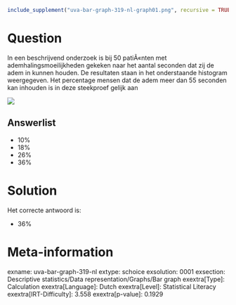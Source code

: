 ```r
include_supplement("uva-bar-graph-319-nl-graph01.png", recursive = TRUE)
```

Question
========

In een beschrijvend onderzoek is bij 50 patiÃ«nten met
ademhalingsmoeilijkheden gekeken naar het aantal seconden dat zij de
adem in kunnen houden. De resultaten staan in het onderstaande histogram
weergegeven. Het percentage mensen dat de adem meer dan 55 seconden kan
inhouden is in deze steekproef gelijk aan


![](uva-bar-graph-319-nl-graph01.png)

Answerlist
----------

* 10%
* 18%
* 26%
* 36%

Solution
========

Het correcte antwoord is: 

* 36%

Meta-information
================
exname: uva-bar-graph-319-nl
extype: schoice
exsolution: 0001
exsection: Descriptive statistics/Data representation/Graphs/Bar graph
exextra[Type]: Calculation
exextra[Language]: Dutch
exextra[Level]: Statistical Literacy
exextra[IRT-Difficulty]: 3.558
exextra[p-value]: 0.1929
